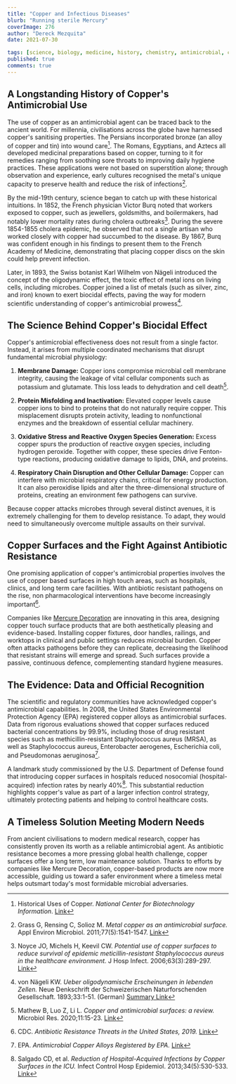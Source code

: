 ```yaml
---
title: "Copper and Infectious Diseases"
blurb: "Running sterile Mercury"
coverImage: 276
author: "Dereck Mezquita"
date: 2021-07-30

tags: [science, biology, medicine, history, chemistry, antimicrobial, copper]
published: true
comments: true
---
```


## A Longstanding History of Copper's Antimicrobial Use

The use of copper as an antimicrobial agent can be traced back to the ancient world. For millennia, civilisations across the globe have harnessed copper's sanitising properties. The Persians incorporated bronze (an alloy of copper and tin) into wound care[^1]. The Romans, Egyptians, and Aztecs all developed medicinal preparations based on copper, turning to it for remedies ranging from soothing sore throats to improving daily hygiene practices. These applications were not based on superstition alone; through observation and experience, early cultures recognised the metal's unique capacity to preserve health and reduce the risk of infections[^2].

[^1]: Historical Uses of Copper. *National Center for Biotechnology Information*. [Link](https://www.ncbi.nlm.nih.gov/pmc/articles/PMC3067274/)
[^2]: Grass G, Rensing C, Solioz M. *Metal copper as an antimicrobial surface.* Appl Environ Microbiol. 2011;77(5):1541-1547. [Link](https://doi.org/10.1128/AEM.02766-10)

By the mid-19th century, science began to catch up with these historical intuitions. In 1852, the French physician Victor Burq noted that workers exposed to copper, such as jewellers, goldsmiths, and boilermakers, had notably lower mortality rates during cholera outbreaks[^3]. During the severe 1854-1855 cholera epidemic, he observed that not a single artisan who worked closely with copper had succumbed to the disease. By 1867, Burq was confident enough in his findings to present them to the French Academy of Medicine, demonstrating that placing copper discs on the skin could help prevent infection.

[^3]: Noyce JO, Michels H, Keevil CW. *Potential use of copper surfaces to reduce survival of epidemic meticillin-resistant Staphylococcus aureus in the healthcare environment.* J Hosp Infect. 2006;63(3):289-297. [Link](https://doi.org/10.1016/j.jhin.2005.12.008)

Later, in 1893, the Swiss botanist Karl Wilhelm von Nägeli introduced the concept of the oligodynamic effect, the toxic effect of metal ions on living cells, including microbes. Copper joined a list of metals (such as silver, zinc, and iron) known to exert biocidal effects, paving the way for modern scientific understanding of copper's antimicrobial prowess[^4].

[^4]: von Nägeli KW. *Ueber oligodynamische Erscheinungen in lebenden Zellen.* Neue Denkschrift der Schweizerischen Naturforschenden Gesellschaft. 1893;33:1-51. (German) [Summary Link](https://www.copper.org/)

## The Science Behind Copper's Biocidal Effect

Copper's antimicrobial effectiveness does not result from a single factor. Instead, it arises from multiple coordinated mechanisms that disrupt fundamental microbial physiology:

1. **Membrane Damage:**
   Copper ions compromise microbial cell membrane integrity, causing the leakage of vital cellular components such as potassium and glutamate. This loss leads to dehydration and cell death[^5].

[^5]: Mathew B, Luo Z, Li L. *Copper and antimicrobial surfaces: a review.* Microbiol Res. 2020;11:15-23. [Link](https://www.sciencedirect.com/)

2. **Protein Misfolding and Inactivation:**
   Elevated copper levels cause copper ions to bind to proteins that do not naturally require copper. This misplacement disrupts protein activity, leading to nonfunctional enzymes and the breakdown of essential cellular machinery.

3. **Oxidative Stress and Reactive Oxygen Species Generation:**
   Excess copper spurs the production of reactive oxygen species, including hydrogen peroxide. Together with copper, these species drive Fenton-type reactions, producing oxidative damage to lipids, DNA, and proteins.

4. **Respiratory Chain Disruption and Other Cellular Damage:**
   Copper can interfere with microbial respiratory chains, critical for energy production. It can also peroxidise lipids and alter the three-dimensional structure of proteins, creating an environment few pathogens can survive.

Because copper attacks microbes through several distinct avenues, it is extremely challenging for them to develop resistance. To adapt, they would need to simultaneously overcome multiple assaults on their survival.

## Copper Surfaces and the Fight Against Antibiotic Resistance

One promising application of copper's antimicrobial properties involves the use of copper based surfaces in high touch areas, such as hospitals, clinics, and long term care facilities. With antibiotic resistant pathogens on the rise, non pharmacological interventions have become increasingly important[^6].

[^6]: CDC. *Antibiotic Resistance Threats in the United States, 2019.* [Link](https://www.cdc.gov/drugresistance/pdf/threats-report/2019-ar-threats-report-508.pdf)

Companies like [Mercure Decoration](https://mercure-decoration.com/fr/) are innovating in this area, designing copper touch surface products that are both aesthetically pleasing and evidence-based. Installing copper fixtures, door handles, railings, and worktops in clinical and public settings reduces microbial burden. Copper often attacks pathogens before they can replicate, decreasing the likelihood that resistant strains will emerge and spread. Such surfaces provide a passive, continuous defence, complementing standard hygiene measures.

## The Evidence: Data and Official Recognition

The scientific and regulatory communities have acknowledged copper's antimicrobial capabilities. In 2008, the United States Environmental Protection Agency (EPA) registered copper alloys as antimicrobial surfaces. Data from rigorous evaluations showed that copper surfaces reduced bacterial concentrations by 99.9%, including those of drug resistant species such as methicillin-resistant Staphylococcus aureus (MRSA), as well as Staphylococcus aureus, Enterobacter aerogenes, Escherichia coli, and Pseudomonas aeruginosa[^7].

[^7]: EPA. *Antimicrobial Copper Alloys Registered by EPA.* [Link](https://www3.epa.gov/pesticides/chem_search/ppls/082012-00001-20140826.pdf)

A landmark study commissioned by the U.S. Department of Defense found that introducing copper surfaces in hospitals reduced nosocomial (hospital-acquired) infection rates by nearly 40%[^8]. This substantial reduction highlights copper's value as part of a larger infection control strategy, ultimately protecting patients and helping to control healthcare costs.

[^8]: Salgado CD, et al. *Reduction of Hospital-Acquired Infections by Copper Surfaces in the ICU.* Infect Control Hosp Epidemiol. 2013;34(5):530-533. [Link](https://doi.org/10.1086/670207)

## A Timeless Solution Meeting Modern Needs

From ancient civilisations to modern medical research, copper has consistently proven its worth as a reliable antimicrobial agent. As antibiotic resistance becomes a more pressing global health challenge, copper surfaces offer a long term, low maintenance solution. Thanks to efforts by companies like Mercure Decoration, copper-based products are now more accessible, guiding us toward a safer environment where a timeless metal helps outsmart today's most formidable microbial adversaries.

